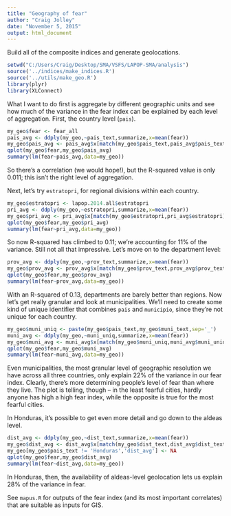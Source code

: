 ```yaml
---
title: "Geography of fear"
author: "Craig Jolley"
date: "November 5, 2015"
output: html_document
---
```


Build all of the composite indices and generate geolocations.


```r
setwd("C:/Users/Craig/Desktop/SMA/VSFS/LAPOP-SMA/analysis")
source('../indices/make_indices.R')
source('../utils/make_geo.R')
library(plyr)
library(XLConnect)

```

What I want to do first is aggregate by different geographic units and see how much of the variance in the fear index can be explained by each level of aggregation. First, the country level (`pais`).

```r
my_geo$fear <- fear_all
pais_avg <- ddply(my_geo,~pais_text,summarize,x=mean(fear))
my_geo$pais_avg <- pais_avg$x[match(my_geo$pais_text,pais_avg$pais_text)]
qplot(my_geo$fear,my_geo$pais_avg)
summary(lm(fear~pais_avg,data=my_geo))
```

So there's a correlation (we would hope!), but the R-squared value is only 0.011; this isn't the right level of aggregation.

Next, let's try `estratopri`, for regional divisions within each country.

```r
my_geo$estratopri <- lapop.2014.all$estratopri
pri_avg <- ddply(my_geo,~estratopri,summarize,x=mean(fear))
my_geo$pri_avg <- pri_avg$x[match(my_geo$estratopri,pri_avg$estratopri)]
qplot(my_geo$fear,my_geo$pri_avg)
summary(lm(fear~pri_avg,data=my_geo))
```

So now R-squared has climbed to 0.11; we're accounting for 11% of the variance. Still not all that impressive. Let's move on to the department level:

```r
prov_avg <- ddply(my_geo,~prov_text,summarize,x=mean(fear))
my_geo$prov_avg <- prov_avg$x[match(my_geo$prov_text,prov_avg$prov_text)]
qplot(my_geo$fear,my_geo$prov_avg)
summary(lm(fear~prov_avg,data=my_geo))
```

With an R-squared of 0.13, departments are barely better than regions. Now let's get really granular and look at municipalities. We'll need to create some kind of unique identifier that combines `pais` and `municipio`, since they're not unique for each country.

```r
my_geo$muni_uniq <- paste(my_geo$pais_text,my_geo$muni_text,sep='_')
muni_avg <- ddply(my_geo,~muni_uniq,summarize,x=mean(fear))
my_geo$muni_avg <- muni_avg$x[match(my_geo$muni_uniq,muni_avg$muni_uniq)]
qplot(my_geo$fear,my_geo$muni_avg)
summary(lm(fear~muni_avg,data=my_geo))
```

Even municipalities, the most granular level of geographic resolution we have across all three countries, only explain 22% of the variance in our fear index. Clearly, there's more determining people's level of fear than where they live. The plot is telling, though -- in the least fearful cities, hardly anyone has high a high fear index, while the opposite is true for the most fearful cities.

In Honduras, it's possible to get even more detail and go down to the aldeas level.

```r
dist_avg <- ddply(my_geo,~dist_text,summarize,x=mean(fear))
my_geo$dist_avg <- dist_avg$x[match(my_geo$dist_text,dist_avg$dist_text)]
my_geo[my_geo$pais_text != 'Honduras','dist_avg'] <- NA
qplot(my_geo$fear,my_geo$dist_avg)
summary(lm(fear~dist_avg,data=my_geo))
```

In Honduras, then, the availability of aldeas-level geolocation lets us explain 28% of the variance in fear.

See `mapus.R` for outputs of the fear index (and its most important correlates) that are suitable as inputs for GIS.

